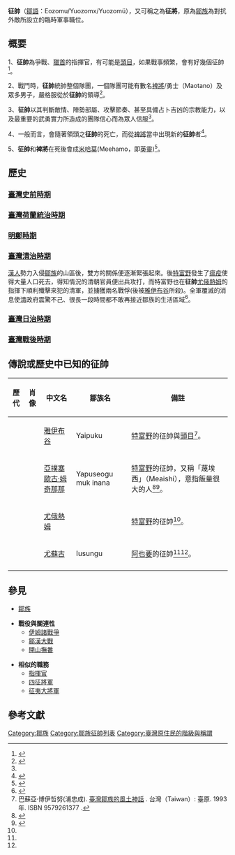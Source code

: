 {{expert|subject=臺灣原住民族}}

'''征帥'''（[[鄒語|鄒語]]：Eozomu/Yuozomx/Yuozomü），又可稱之為'''征將'''，原為[[鄒族|鄒族]]為對抗外敵所設立的臨時軍事職位。

== 概要 ==
1、'''征帥'''為爭戰、[[獵首|獵首]]的指揮官，有可能是[[頭目|頭目]]，如果戰事頻繁，會有好幾個征帥<ref name="鄒族 社會組織">{{cite web |title=鄒族 社會組織 |url=http://www.tipp.org.tw/aborigines_info.asp?A_ID=12&AC_No=3 |publisher=原住民族委員會 |work=臺灣原住民族資訊資源網 |accessdate= |archive-date=2021-02-10 |archive-url=https://web.archive.org/web/20210210030312/http://www.tipp.org.tw/aborigines_info.asp?A_ID=12&AC_No=3 |dead-url=no }}</ref>。

2、戰鬥時，'''征帥'''統帥整個隊團，一個隊團可能有數名[[裨將|裨將]]/勇士（Maotano）及眾多男子，嚴格服從於'''征帥'''的領導<ref name="阿里山山脈與鄒文化">{{cite web|author=巴奈‧母路|title=阿里山山脈與鄒文化 |url=http://digimuse.nmns.edu.tw/chou/html/01/3-3-3.htm |publisher=自然與人文數位博物館 |work=|accessdate=}}</ref>。

3、'''征帥'''以其判斷敵情、陣勢部屬、攻擊節奏、甚至具備占卜吉凶的宗教能力，以及最重要的武勇實力所造成的團隊信心而為眾人信服<ref name="阿里山山脈與鄒文化"></ref>。

4、一般而言，會隨著領頭之'''征帥'''的死亡，而從[[裨將|裨將]]當中出現新的'''征帥'''者<ref name="鄒族 戰爭裨將">{{cite web|author=[[王美青|王美青]] |title=鄒族 戰爭裨將 |url=http://210.240.125.35/citing/citing_content.asp?id=1785&keyword=%BE%D4%AA%A7%BBt%B1N |publisher=臺灣原住民族歷史語言文化大辭典 |work=|accessdate=}}</ref>。

5、'''征帥'''和'''裨將'''在死後會成[[米哈莫|米哈莫]](Meehamo，即[[英靈戰士|英靈]])<ref name="被遺忘的聖域：原住民神話歷史與文學的追溯">{{cite book |author=[[浦忠成|浦忠成]] |title=《被遺忘的聖域：原住民神話歷史與文學的追溯》 |url=https://www.sanmin.com.tw/Product/index/000507112 |publisher=[[五南圖書出版|五南圖書出版]] |year=2007-01-01 |isbn=9789571145709 }}</ref>{{Rp|262}}。

== 歷史 ==
=== [[臺灣史前時期|臺灣史前時期]] ===
=== [[臺灣荷蘭統治時期|臺灣荷蘭統治時期]] ===
=== [[明鄭時期|明鄭時期]] ===
=== [[臺灣清治時期|臺灣清治時期]] ===
{{main|伊姆諸戰爭}}
{{main|鄒漢大戰}}
[[漢人|漢人]]勢力入侵[[鄒族|鄒族]]的山區後，雙方的關係便逐漸緊張起來。後[[特富野|特富野]]發生了[[瘟疫|瘟疫]]使得大量人口死去，得知情況的清朝官員便出兵攻打，而特富野也在'''征帥'''[[尤俄熱姆|尤俄熱姆]]的指揮下順利殲擊來犯的清軍，並擄獲兩名戰俘(後被[[雅伊布谷|雅伊布谷]]所殺)。全軍覆滅的消息使[[清|清]]政府震驚不己、很長一段時間都不敢再接近鄒族的生活區域<ref name="原住民神話‧故事全集（2）">{{cite web|author=林道生|title=原住民神話‧故事全集（2）|url=https://www.taaze.tw/goods/11100039739.html|publisher=漢藝色研|isbn=9789576224508|accessdate=2002|archive-date=2021-11-18|archive-url=https://web.archive.org/web/20211118072442/https://www.taaze.tw/goods/11100039739.html|dead-url=no}}</ref>。

=== [[臺灣日治時期|臺灣日治時期]] ===

=== [[臺灣戰後時期|臺灣戰後時期]] ===

== 傳說或歷史中已知的征帥 ==
{| class="wikitable"
|-
!歷代
!肖像
!中文名
!鄒族名
!備註
|-
|
|
|[[雅伊布谷|雅伊布谷]]
|Yaipuku 
|[[特富野|特富野]]的征帥與[[頭目|頭目]]<ref name=臺灣鄒族的風土神話>巴蘇亞‧博伊哲努(浦忠成). [https://www.books.com.tw/products/0010086062 臺灣鄒族的風土神話] {{Wayback|url=https://www.books.com.tw/products/0010086062 |date=20200624003443 }}. 台灣（Taiwan）: 臺原. 1993年. ISBN 9579261377 {{Zh}}.</ref>。
|-
|
|
| [[亞撲塞歐古·姆奇那那|亞撲塞歐古·姆奇那那]]
| Yapuseogu muk inana
|[[特富野|特富野]]的征帥，又稱「蔑埃西」（Meaishi），意指飯量很大的人<ref name="鄒族神話與傳說">{{cite web|author=達西烏拉彎‧畢馬|title=鄒族神話與傳說|url=https://www.books.com.tw/products/0010227292|publisher=晨星|isbn=9574554570|accessdate=2003-07-15|archive-date=2019-08-06|archive-url=https://web.archive.org/web/20190806061150/https://www.books.com.tw/products/0010227292|dead-url=no}}</ref><ref name="鄒族史篇">{{cite web|author=汪明輝等|title=台灣原住民史-鄒族史篇|url=https://www.books.com.tw/products/0010362290|publisher=國史館台灣文獻館|isbn=9789570286731|accessdate=2001-07-01|archive-date=2018-07-04|archive-url=https://web.archive.org/web/20180704020427/http://www.books.com.tw/products/0010362290|dead-url=no}}</ref>。
|-
|
|
|[[尤俄熱姆|尤俄熱姆]]
|
|[[特富野|特富野]]的征帥<ref name=臺灣鄒族的風土神話></ref>。
|-
|
|
|[[尤蘇古|尤蘇古]]
|Iusungu
|[[阿也要|阿也要]]的征帥<ref name=臺灣鄒族的風土神話></ref><ref name="鄒族神話與傳說"></ref>{{Rp|55}}{{Rp|330}}。
|-
|}

== 參見 ==
* [[鄒族|鄒族]]

*'''戰役與關連性'''
**[[伊姆諸戰爭|伊姆諸戰爭]]
**[[鄒漢大戰|鄒漢大戰]]
**[[開山撫番|開山撫番]]

*'''相似的職務'''
**[[指揮官|指揮官]]
**[[四征將軍|四征將軍]]
**[[征夷大將軍|征夷大將軍]]

== 參考文獻 ==
{{reflist|group=參}}

[[Category:鄒族|Category:鄒族]]
[[Category:鄒族征帥列表|Category:鄒族征帥列表]]
[[Category:臺灣原住民的階級與稱謂|Category:臺灣原住民的階級與稱謂]]